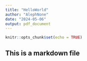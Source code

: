 ```yaml
---
title: "HelloWorld"
author: "AlephNone"
date: "2024-05-06"
output: pdf_document
---
```


```r
knitr::opts_chunk$set(echo = TRUE)
```

## This is a markdown file  
